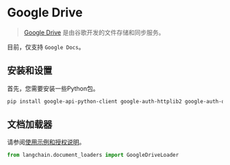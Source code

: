# Google Drive

>[Google Drive](https://en.wikipedia.org/wiki/Google_Drive) 是由谷歌开发的文件存储和同步服务。

目前，仅支持 `Google Docs`。

## 安装和设置

首先，您需要安装一些Python包。

```bash
pip install google-api-python-client google-auth-httplib2 google-auth-oauthlib
```

## 文档加载器

请参阅[使用示例和授权说明](/docs/modules/data_connection/document_loaders/integrations/google_drive.html)。


```python
from langchain.document_loaders import GoogleDriveLoader
```
